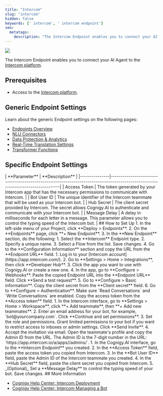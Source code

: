 ```yaml
---
title: "Intercom"
slug: "intercom"
hidden: false
keywords: [' intercom', ' intercom endpoint']
seo:
  metatags:
    description: "The Intercom Endpoint enables you to connect your AI Agent to the Intercom platform."
---
```


<Frame>
  <img class="image-center" src="/_assets/ai/deploy/endpoint-reference/intercom.png" />
</Frame>

The Intercom Endpoint enables you to connect your AI Agent to the [Intercom platform](https://app.intercom.com/).

## Prerequisites

- Access to the [Intercom platform](https://app.intercom.com/).

## Generic Endpoint Settings

Learn about the generic Endpoint settings on the following pages:

- [Endpoints Overview](/ai/agents/deploy/endpoints)
- [NLU Connectors](/ai/platform-features/nlu/external/nlu-connectors/overview)
- [Data Protection & Analytics](/ai/agents/deploy/endpoints/data-protection-and-analytics)
- [Real-Time Translation Settings](/ai/agents/deploy/endpoints/real-time-translation-settings)
- [Transformer Functions](/ai/for-developers/transformers/overview)

## Specific Endpoint Settings

<Accordion title="Intercom Settings">
  | **Parameter** | **Description**                                                                                                                  |
  |---------------|----------------------------------------------------------------------------------------------------------------------------------|
  | Access Token  | The token generated by your Intercom app that has the necessary permissions to communicate with Intercom.                        |
  | Bot User ID   | The unique identifier of the Intercom teammate that will be used as your Intercom bot.                                           |
  | Hub Secret    | The client secret provided by Intercom. The secret allows Cognigy.AI to authenticate and communicate with your Intercom bot.     |
  | Message Delay | A delay in milliseconds for each letter in a message. This parameter allows you to control the typing speed of the Intercom bot. |
</Accordion>
## How to Set Up

<AccordionGroup>
  <Accordion title="1. Create an Intercom Endpoint">
    1. In the left-side menu of your Project, click **Deploy > Endpoints**.
    2. On the **Endpoints** page, click **+ New Endpoint**.
    3. In the **New Endpoint** section, do the following:
        1. Select the **Intercom** Endpoint type.
        2. Specify a unique name.
        3. Select a Flow from the list. Save changes.
    4. Go to the **Configuration Information** section and copy the URL from the **Endpoint URL** field.
  </Accordion>

  <Accordion title="2. Create an App">
    1. Log in to your [Intercom account](https://app.intercom.com/).
    2. Go to **Settings > Home > Integrations**, then click **Developer Hub**.
    3. Click the app you want to use with Cognigy.AI or create a new one.
    4. In the app, go to **Configure > Webhooks**. Paste the copied Endpoint URL into the **Endpoint URL** field. Click **Send a test request**.
    5. Go to **Configure > Basic information**. Copy the client secret from the **Client secret** field.
    6. Go to **Configure > Authentication**. Make sure `Read Conversations` and `Write Conversations` are enabled. Copy the access token from the **Access token** field.
  </Accordion>

  <Accordion title="3. Create a Teammate">
    1. In the Intercom interface, go to **Settings > Home > Workspace**, click **+ Add teammate**, then **+ Add new teammates**.
    2. Enter an email address for your bot, for example, `bot@yourcompany.com`. Click **Continue and set permissions**.
    3. Set the role and permissions. Grant limited permissions to your bot if you want to restrict access to inboxes or admin settings. Click **Send Invite**.
    4. Accept the invitation via email. Open the teammate's profile and copy the Admin ID from the URL. The Admin ID is the 7-digit number in the URL: `https://app.intercom.io/a/apps/<app-id>/admins/<admin-id>`.
  </Accordion>

  <Accordion title="4. Complete the Endpoint Configuration">
    1. In the Cognigy.AI interface, go to the **Intercom Endpoint** you created.
    2. In the **Access Token** field, paste the access token you copied from Intercom.
    3. In the **Bot User ID** field, paste the Admin ID of the Intercom teammate you created.
    4. In the **Hub Secret** field, paste the client secret you copied from Intercom.
    5. _(Optional)_ Set a **Message Delay** to control the typing speed of your bot. Save changes.
  </Accordion>
</AccordionGroup>
## More Information

- [Cognigy Help Center: Intercom Deployment](https://support.cognigy.com/hc/en-us/articles/360016183040-Intercom-Deploy-an-Endpoint)
- [Cognigy Help Center: Intercom Managing a Bot](https://support.cognigy.com/hc/en-us/articles/360016183200-Intercom-Managing-the-Intercom-Bot)